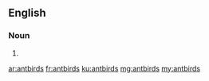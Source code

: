 ==English==

===Noun===
{{head|en|noun plural form}}

# {{plural of|antbird|lang=en}}

[[ar:antbirds]]
[[fr:antbirds]]
[[ku:antbirds]]
[[mg:antbirds]]
[[my:antbirds]]
